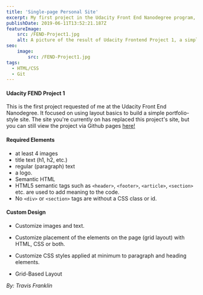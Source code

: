 ```yaml
---
title: 'Single-page Personal Site'
excerpt: My first project in the Udacity Front End Nanodegree program, focusing on layout basics to build a simple portfolio-style site. Features semantic HTML5, responsive design, and clean CSS styling fundamentals.
publishDate: 2019-06-11T13:52:21.187Z
featureImage:
    src: /FEND-Project1.jpg
    alt: A picture of the result of Udacity Frontend Project 1, a simple portfolio site.
seo:
    image:
        src: /FEND-Project1.jpg
tags:
  - HTML/CSS
  - Git
---
```

#### Udacity FEND Project 1

This is the first project requested of me at the Udacity Front End Nanodegree. It focused on using layout basics to build a simple portfolio-style site. The site you're currently on has replaced this project's site, but you can still view the project via Github pages [here!](https://travisfranklin.github.io/FEND-Project1/portfolio.html)

#### Required Elements

- at least 4 images
- title text (h1, h2, etc.)
- regular (paragraph) text
- a logo.
- Semantic HTML
- HTML5 semantic tags such as `<header>`, `<footer>`, `<article>`, `<section>` etc. are used to add meaning to the code.
- No `<div>` or `<section>` tags are without a CSS class or id.

#### Custom Design

- Customize images and text.

- Customize placement of the elements on the page (grid layout) with HTML, CSS or both.

- Customize CSS styles applied at minimum to paragraph and heading elements.

- Grid-Based Layout

_By: Travis Franklin_
